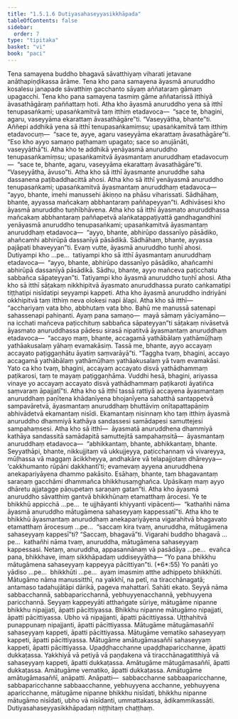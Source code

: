```yaml
---
title: "1.5.1.6 Dutiyasahaseyyasikkhāpada"
tableOfContents: false
sidebar:
  order: 7
type: "tipitaka"
basket: "vi"
book: "paci"
---
```



<DynamicBreadcrumb />

<Division number="55" book="paci">

<Paragraph number="182" book="paci">
Tena samayena buddho bhagavā sāvatthiyaṃ viharati jetavane anāthapiṇḍikassa ārāme. Tena kho pana samayena āyasmā anuruddho kosalesu janapade sāvatthiṃ gacchanto sāyaṃ aññataraṃ gāmaṃ upagacchi. Tena kho pana samayena tasmiṃ gāme aññatarissā itthiyā āvasathāgāraṃ paññattaṃ hoti. Atha kho āyasmā anuruddho yena sā itthī tenupasaṅkami; upasaṅkamitvā taṃ itthiṃ etadavoca—  “sace te, bhagini, agaru, vaseyyāma ekarattaṃ āvasathāgāre”ti. “Vaseyyātha, bhante”ti. Aññepi addhikā yena sā itthī tenupasaṅkamiṃsu; upasaṅkamitvā taṃ itthiṃ etadavocuṃ—  “sace te, ayye, agaru vaseyyāma ekarattaṃ āvasathāgāre”ti. “Eso kho ayyo samaṇo paṭhamaṃ upagato; sace so anujānāti, vaseyyāthā”ti. Atha kho te addhikā yenāyasmā anuruddho tenupasaṅkamiṃsu; upasaṅkamitvā āyasmantaṃ anuruddhaṃ etadavocuṃ—  “sace te, bhante, agaru, vaseyyāma ekarattaṃ āvasathāgāre”ti. “Vaseyyātha, āvuso”ti.
</Paragraph>

<Paragraph number="183" book="paci">
Atha kho sā itthī āyasmante anuruddhe saha dassanena paṭibaddhacittā ahosi. Atha kho sā itthī yenāyasmā anuruddho tenupasaṅkami; upasaṅkamitvā āyasmantaṃ anuruddhaṃ etadavoca—  “ayyo, bhante, imehi manussehi ākiṇṇo na phāsu viharissati. Sādhāhaṃ, bhante, ayyassa mañcakaṃ abbhantaraṃ paññapeyyan”ti. Adhivāsesi kho āyasmā anuruddho tuṇhībhāvena. Atha kho sā itthī āyasmato anuruddhassa mañcakaṃ abbhantaraṃ paññapetvā alaṅkatappaṭiyattā gandhagandhinī yenāyasmā anuruddho tenupasaṅkami; upasaṅkamitvā āyasmantaṃ anuruddhaṃ etadavoca—  “ayyo, bhante, abhirūpo dassanīyo pāsādiko, ahañcamhi abhirūpā dassanīyā pāsādikā. Sādhāhaṃ, bhante, ayyassa pajāpati bhaveyyan”ti. Evaṃ vutte, āyasmā anuruddho tuṇhī ahosi. Dutiyampi kho …pe…  tatiyampi kho sā itthī āyasmantaṃ anuruddhaṃ etadavoca—  “ayyo, bhante, abhirūpo dassanīyo pāsādiko, ahañcamhi abhirūpā dassanīyā pāsādikā. Sādhu, bhante, ayyo mañceva paṭicchatu sabbañca sāpateyyan”ti. Tatiyampi kho āyasmā anuruddho tuṇhī ahosi. Atha kho sā itthī sāṭakaṃ nikkhipitvā āyasmato anuruddhassa purato caṅkamatipi tiṭṭhatipi nisīdatipi seyyampi kappeti. Atha kho āyasmā anuruddho indriyāni okkhipitvā taṃ itthiṃ neva olokesi napi ālapi. Atha kho sā itthī—  “acchariyaṃ vata bho, abbhutaṃ vata bho. Bahū me manussā satenapi sahassenapi pahiṇanti. Ayaṃ pana samaṇo—  mayā sāmaṃ yāciyamāno—  na icchati mañceva paṭicchituṃ sabbañca sāpateyyan”ti sāṭakaṃ nivāsetvā āyasmato anuruddhassa pādesu sirasā nipatitvā āyasmantaṃ anuruddhaṃ etadavoca—  “accayo maṃ, bhante, accagamā yathābālaṃ yathāmūḷhaṃ yathāakusalaṃ yāhaṃ evamakāsiṃ. Tassā me, bhante, ayyo accayaṃ accayato paṭiggaṇhātu āyatiṃ saṃvarāyā”ti. “Taggha tvaṃ, bhagini, accayo accagamā yathābālaṃ yathāmūḷhaṃ yathāakusalaṃ yā tvaṃ evamakāsi. Yato ca kho tvaṃ, bhagini, accayaṃ accayato disvā yathādhammaṃ paṭikarosi, taṃ te mayaṃ paṭiggaṇhāma. Vuddhi hesā, bhagini, ariyassa vinaye yo accayaṃ accayato disvā yathādhammaṃ paṭikaroti āyatiñca saṃvaraṃ āpajjatī”ti.
</Paragraph>

<Paragraph number="184" book="paci">
Atha kho sā itthī tassā rattiyā accayena āyasmantaṃ anuruddhaṃ paṇītena khādanīyena bhojanīyena sahatthā santappetvā sampavāretvā, āyasmantaṃ anuruddhaṃ bhuttāviṃ onītapattapāṇiṃ abhivādetvā ekamantaṃ nisīdi. Ekamantaṃ nisinnaṃ kho taṃ itthiṃ āyasmā anuruddho dhammiyā kathāya sandassesi samādapesi samuttejesi sampahaṃsesi. Atha kho sā itthī—  āyasmatā anuruddhena dhammiyā kathāya sandassitā samādapitā samuttejitā sampahaṃsitā—  āyasmantaṃ anuruddhaṃ etadavoca—  “abhikkantaṃ, bhante, abhikkantaṃ, bhante. Seyyathāpi, bhante, nikkujjitaṃ vā ukkujjeyya, paṭicchannaṃ vā vivareyya, mūḷhassa vā maggaṃ ācikkheyya, andhakāre vā telapajjotaṃ dhāreyya—  ‘cakkhumanto rūpāni dakkhantī’ti; evamevaṃ ayyena anuruddhena anekapariyāyena dhammo pakāsito. Esāhaṃ, bhante, taṃ bhagavantaṃ saraṇaṃ gacchāmi dhammañca bhikkhusaṃghañca. Upāsikaṃ maṃ ayyo dhāretu ajjatagge pāṇupetaṃ saraṇaṃ gatan”ti.
</Paragraph>

<Paragraph number="185" book="paci">
Atha kho āyasmā anuruddho sāvatthiṃ gantvā bhikkhūnaṃ etamatthaṃ ārocesi. Ye te bhikkhū appicchā …pe…  te ujjhāyanti khiyyanti vipācenti—  “kathañhi nāma āyasmā anuruddho mātugāmena sahaseyyaṃ kappessatī”ti.
</Paragraph>

<Paragraph number="186" book="paci">
Atha kho te bhikkhū āyasmantaṃ anuruddhaṃ anekapariyāyena vigarahitvā bhagavato etamatthaṃ ārocesuṃ …pe…  “saccaṃ kira tvaṃ, anuruddha, mātugāmena sahaseyyaṃ kappesī”ti? “Saccaṃ, bhagavā”ti. Vigarahi buddho bhagavā …pe…  kathañhi nāma tvaṃ, anuruddha, mātugāmena sahaseyyaṃ kappessasi. Netaṃ, anuruddha, appasannānaṃ vā pasādāya …pe…  evañca pana, bhikkhave, imaṃ sikkhāpadaṃ uddiseyyātha—
</Paragraph>

</Division>
<Division number="56" book="paci">

<Paragraph number="187" book="paci">
<Emphasis>“Yo pana bhikkhu mātugāmena sahaseyyaṃ kappeyya pācittiyan”</Emphasis>ti. (*6*:<Emphasis>55</Emphasis>)
</Paragraph>

</Division>
<Division number="57" book="paci">

<Paragraph number="188" book="paci">
<Emphasis>Yo panā</Emphasis>ti yo yādiso …pe…  <Emphasis>bhikkhū</Emphasis>ti …pe…  ayaṃ imasmiṃ atthe adhippeto bhikkhūti.
</Paragraph>

<Paragraph number="189" book="paci">
<Emphasis>Mātugāmo</Emphasis> nāma manussitthī, na yakkhī, na petī, na tiracchānagatā; antamaso tadahujātāpi dārikā, pageva mahattarī.
</Paragraph>

<Paragraph number="190" book="paci">
<Emphasis>Sahā</Emphasis>ti ekato.
</Paragraph>

<Paragraph number="191" book="paci">
<Emphasis>Seyyā</Emphasis> nāma sabbacchannā, sabbaparicchannā, yebhuyyenacchannā, yebhuyyena paricchannā.
</Paragraph>

<Paragraph number="192" book="paci">
<Emphasis>Seyyaṃ kappeyyā</Emphasis>ti atthaṅgate sūriye, mātugāme nipanne bhikkhu nipajjati, āpatti pācittiyassa. Bhikkhu nipanne mātugāmo nipajjati, āpatti pācittiyassa. Ubho vā nipajjanti, āpatti pācittiyassa. Uṭṭhahitvā punappunaṃ nipajjanti, āpatti pācittiyassa.
</Paragraph>

</Division>
<Division number="58" book="paci">

<Paragraph number="193" book="paci">
Mātugāme mātugāmasaññī sahaseyyaṃ kappeti, āpatti pācittiyassa. Mātugāme vematiko sahaseyyaṃ kappeti, āpatti pācittiyassa. Mātugāme amātugāmasaññī sahaseyyaṃ kappeti, āpatti pācittiyassa.
</Paragraph>

<Paragraph number="194" book="paci">
Upaḍḍhacchanne upaḍḍhaparicchanne, āpatti dukkaṭassa. Yakkhiyā vā petiyā vā paṇḍakena vā tiracchānagatitthiyā vā sahaseyyaṃ kappeti, āpatti dukkaṭassa. Amātugāme mātugāmasaññī, āpatti dukkaṭassa. Amātugāme vematiko, āpatti dukkaṭassa. Amātugāme amātugāmasaññī, anāpatti.
</Paragraph>

</Division>
<Division number="59" book="paci">

<Paragraph number="195" book="paci">
Anāpatti—  sabbacchanne sabbaaparicchanne, sabbaparicchanne sabbaacchanne, yebhuyyena acchanne, yebhuyyena aparicchanne, mātugāme nipanne bhikkhu nisīdati, bhikkhu nipanne mātugāmo nisīdati, ubho vā nisīdanti, ummattakassa, ādikammikassāti.

</Paragraph>
</Division>

<Paragraph number="196" type="center" book="paci">
Dutiyasahaseyyasikkhāpadaṃ niṭṭhitaṃ chaṭṭhaṃ.
</Paragraph>
